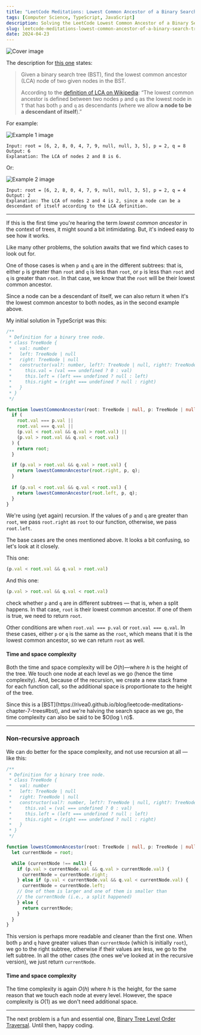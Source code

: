 ```yaml
---
title: "LeetCode Meditations: Lowest Common Ancestor of a Binary Search Tree"
tags: [Computer Science, TypeScript, JavaScript]
description: Solving the LeetCode Lowest Common Ancestor of a Binary Search Tree problem.
slug: leetcode-meditations-lowest-common-ancestor-of-a-binary-search-tree
date: 2024-04-23
---
```


![Cover image](/blog/post-images/2024-04-23/36-lm.png)

The description for [this one](https://leetcode.com/problems/lowest-common-ancestor-of-a-binary-search-tree) states:

> Given a binary search tree (BST), find the lowest common ancestor (LCA) node of two given nodes in the BST.
>
> According to the [definition of LCA on Wikipedia](https://en.wikipedia.org/wiki/Lowest_common_ancestor): “The lowest common ancestor is defined between two nodes `p` and `q` as the lowest node in `T` that has both `p` and `q` as descendants (where we allow **a node to be a descendant of itself**).”

For example:

<img src="https://assets.leetcode.com/uploads/2018/12/14/binarysearchtree_improved.png" alt="Example 1 image" />

```
Input: root = [6, 2, 8, 0, 4, 7, 9, null, null, 3, 5], p = 2, q = 8
Output: 6
Explanation: The LCA of nodes 2 and 8 is 6.
```

Or:

<img src="https://assets.leetcode.com/uploads/2018/12/14/binarysearchtree_improved.png" alt="Example 2 image" />

```
Input: root = [6, 2, 8, 0, 4, 7, 9, null, null, 3, 5], p = 2, q = 4
Output: 2
Explanation: The LCA of nodes 2 and 4 is 2, since a node can be a descendant of itself according to the LCA definition.
```

---

If this is the first time you're hearing the term _lowest common ancestor_ in the context of trees, it might sound a bit intimidating. But, it's indeed easy to see how it works.

Like many other problems, the solution awaits that we find which cases to look out for. 

One of those cases is when `p` and `q` are in the different subtrees: that is, either `p` is greater than `root` and `q` is less than `root`, or `p` is less than `root` and `q` is greater than `root`. In that case, we know that the `root` will be their lowest common ancestor. 

Since a node can be a descendant of itself, we can also return it when it's the lowest common ancestor to both nodes, as in the second example above.

My initial solution in TypeScript was this:

```ts
/**
 * Definition for a binary tree node.
 * class TreeNode {
 *   val: number
 *   left: TreeNode | null
 *   right: TreeNode | null
 *   constructor(val?: number, left?: TreeNode | null, right?: TreeNode | null) {
 *     this.val = (val === undefined ? 0 : val)
 *     this.left = (left === undefined ? null : left)
 *     this.right = (right === undefined ? null : right)
 *   }
 * }
 */

function lowestCommonAncestor(root: TreeNode | null, p: TreeNode | null, q: TreeNode | null): TreeNode | null {
  if (
    root.val === p.val ||
    root.val === q.val ||
    (p.val < root.val && q.val > root.val) ||
    (p.val > root.val && q.val < root.val)
  ) {
    return root;
  }

  if (p.val > root.val && q.val > root.val) {
    return lowestCommonAncestor(root.right, p, q);
  }
    
  if (p.val < root.val && q.val < root.val) {
    return lowestCommonAncestor(root.left, p, q);
  }
}
```

We're using (yet again) recursion. If the values of `p` and `q` are greater than `root`, we pass `root.right` as `root` to our function, otherwise, we pass `root.left`.

The base cases are the ones mentioned above. It looks a bit confusing, so let's look at it closely.

This one:

```ts
(p.val < root.val && q.val > root.val)
```

And this one:

```ts
(p.val > root.val && q.val < root.val)
```

check whether `p` and `q` are in different subtrees — that is, when a split happens. In that case, `root` is their lowest common ancestor. If one of them is true, we need to return `root`.

Other conditions are when `root.val === p.val` or `root.val === q.val`. In these cases, either `p` or `q` is the same as the `root`, which means that it is the lowest common ancestor, so we can return `root` as well.

#### Time and space complexity

Both the time and space complexity will be $O(h)$—where $h$ is the height of the tree. We touch one node at each level as we go (hence the time complexity). And, because of the recursion, we create a new stack frame for each function call, so the additional space is proportionate to the height of the tree.

<Note>
Since this is a [BST](https://rivea0.github.io/blog/leetcode-meditations-chapter-7-trees#bst), and we're halving the search space as we go, the time complexity can also be said to be $O(log \ n)$. 
</Note>

---

### Non-recursive approach

We can do better for the space complexity, and not use recursion at all — like this:

```ts
/**
 * Definition for a binary tree node.
 * class TreeNode {
 *   val: number
 *   left: TreeNode | null
 *   right: TreeNode | null
 *   constructor(val?: number, left?: TreeNode | null, right?: TreeNode | null) {
 *     this.val = (val === undefined ? 0 : val)
 *     this.left = (left === undefined ? null : left)
 *     this.right = (right === undefined ? null : right)
 *   }
 * }
 */

function lowestCommonAncestor(root: TreeNode | null, p: TreeNode | null, q: TreeNode | null): TreeNode | null {
  let currentNode = root;

  while (currentNode !== null) {
    if (p.val > currentNode.val && q.val > currentNode.val) {
      currentNode = currentNode.right;
    } else if (p.val < currentNode.val && q.val < currentNode.val) {
      currentNode = currentNode.left;
    // One of them is larger and one of them is smaller than 
    // the currentNode (i.e., a split happened)
    } else { 
      return currentNode;
    }
  }
}
```

This version is perhaps more readable and cleaner than the first one. When both `p` and `q` have greater values than `currentNode` (which is initially `root`), we go to the right subtree, otherwise if their values are less, we go to the left subtree. In all the other cases (the ones we've looked at in the recursive version), we just return `currentNode`.

#### Time and space complexity

The time complexity is again $O(h)$ where $h$ is the height, for the same reason that we touch each node at every level. However, the space complexity is $O(1)$ as we don't need additional space.

---

The next problem is a fun and essential one, [Binary Tree Level Order Traversal](https://leetcode.com/problems/binary-tree-level-order-traversal/). Until then, happy coding.
